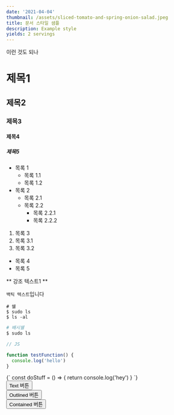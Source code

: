 ```yaml
---
date: '2021-04-04'
thumbnail: /assets/sliced-tomato-and-spring-onion-salad.jpeg
title: 문서 스타일 샘플
description: Example style
yields: 2 servings
---
```

<Typography variant="h1">이런 것도 되나</Typography>

# 제목1
## 제목2
### 제목3
#### 제목4
##### 제목5

- 목록 1
  - 목록 1.1
  - 목록 1.2
- 목록 2
  - 목록 2.1
  - 목록 2.2
    - 목록 2.2.1
    - 목록 2.2.2

1. 목록 3
1. 목록 3.1
1. 목록 3.2

* 목록 4
* 목록 5

** 강조 텍스트1 **

`백틱 텍스트`입니다

```shell
# 쉘
$ sudo ls
$ ls -al
```

```bash
# 배시쉘
$ sudo ls
```



```js
// JS

function testFunction() {
  console.log('hello')
}
```

<SyntaxHighlighter language="javascript">
  {`
    const doStuff = () => {
      return console.log('hey')
    }
  `}
</SyntaxHighlighter>

<div>
<Button >Text 버튼</Button>
</div>

<div>
  <Button variant="outlined">Outlined 버튼</Button>
</div>

<Box m={1}>
  <Button variant="contained">Contained 버튼</Button>
</Box>